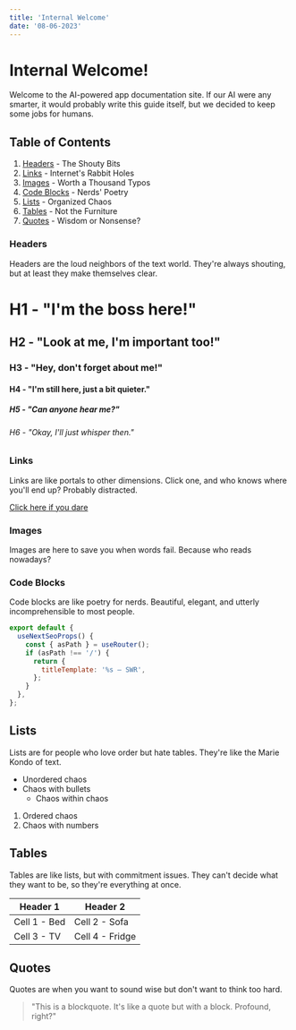 ```yaml
---
title: 'Internal Welcome'
date: '08-06-2023'
---
```



# Internal Welcome!

Welcome to the AI-powered app documentation site. If our AI were any smarter, it would probably write this guide itself, but we decided to keep some jobs for humans.

## Table of Contents

1. [Headers](#headers) - The Shouty Bits
2. [Links](#links) - Internet's Rabbit Holes
3. [Images](#images) - Worth a Thousand Typos
4. [Code Blocks](#code-blocks) - Nerds' Poetry
5. [Lists](#lists) - Organized Chaos
6. [Tables](#tables) - Not the Furniture
7. [Quotes](#quotes) - Wisdom or Nonsense?

### Headers

Headers are the loud neighbors of the text world. They're always shouting, but at least they make themselves clear.

# H1 - "I'm the boss here!"

## H2 - "Look at me, I'm important too!"

### H3 - "Hey, don't forget about me!"

#### H4 - "I'm still here, just a bit quieter."

##### H5 - "Can anyone hear me?"

###### H6 - "Okay, I'll just whisper then."

### Links

Links are like portals to other dimensions. Click one, and who knows where you'll end up? Probably distracted.

[Click here if you dare](https://example.com)

### Images

Images are here to save you when words fail. Because who reads nowadays?

### Code Blocks

Code blocks are like poetry for nerds. Beautiful, elegant, and utterly incomprehensible to most people.

```javascript
export default {
  useNextSeoProps() {
    const { asPath } = useRouter();
    if (asPath !== '/') {
      return {
        titleTemplate: '%s – SWR',
      };
    }
  },
};
```

## Lists

Lists are for people who love order but hate tables. They're like the Marie Kondo of text.

- Unordered chaos
- Chaos with bullets
  - Chaos within chaos

1. Ordered chaos
2. Chaos with numbers

## Tables

Tables are like lists, but with commitment issues. They can't decide what they want to be, so they're everything at once.

| Header 1     | Header 2        |
| ------------ | --------------- |
| Cell 1 - Bed | Cell 2 - Sofa   |
| Cell 3 - TV  | Cell 4 - Fridge |

## Quotes

Quotes are when you want to sound wise but don't want to think too hard.

> "This is a blockquote. It's like a quote but with a block. Profound, right?"
